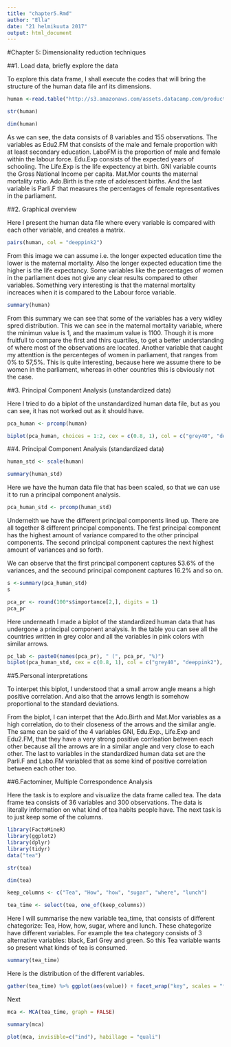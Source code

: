 ```yaml
---
title: "chapter5.Rmd"
author: "Ella"
date: "21 helmikuuta 2017"
output: html_document
---
```



#Chapter 5: Dimensionality reduction techniques

##1. Load data, briefly explore the data

To explore this data frame, I shall execute the codes that will bring the structure of the human data file anf its dimensions. 

```r
human <-read.table("http://s3.amazonaws.com/assets.datacamp.com/production/course_2218/datasets/human2.txt", sep = ",", header = TRUE)
```

```r
str(human)

```

```r
dim(human)
```

As we can see, the data consists of 8 variables and 155 observations. The variables as Edu2.FM that consists of the male and female proportion with at least secondary education. LaboFM is the proportion of male and female within the labour force. Edu.Exp consists of the expected years of schooling. The Life.Exp is the life expectency at birth. GNI variable counts the Gross National Income per capita. Mat.Mor counts the maternal mortality ratio. Ado.Birth is the rate of adolescent births. And the last variable is Parli.F that measures the percentages of female representatives in the parliament. 

##2. Graphical overview

Here I present the human data file where every variable is compared with each other variable, and creates a matrix. 

```r
pairs(human, col = "deeppink2")
```

From this image we can assume i.e. the longer expected education time the lower is the maternal mortality. Also the longer expected education time the higher is the life expectancy. Some variables like the percentages of women in the parliament does not give any clear results compared to other variables. Something very interesting is that the maternal mortality increaces when it is compared to the Labour force variable. 

```r
summary(human)
```

From this summary we can see that some of the variables has a very widley spred distribution. This we can see in the maternal mortality variable, where the minimun value is 1, and the maximum value is 1100. Though it is more fruitfull to compare the first and thirs quartiles, to get a better understanding of where most of the observations are located. Another variable that caught my attenttion is the percenteges of women in parliament, that ranges from 0% to 57,5%. This is quite interesting, because here we assume there to be women in the parliament, whereas in other countries this is obviously not the case.


##3. Principal Component Analysis (unstandardized data)

Here I tried to do a biplot of the unstandardized human data file, but as you can see, it has not worked out as it should have. 

```r
pca_human <- prcomp(human)
```

```r
biplot(pca_human, choices = 1:2, cex = c(0.8, 1), col = c("grey40", "deeppink2"))
```


##4. Principal Component Analysis (standardized data)

```r
human_std <- scale(human)
```

```r
summary(human_std)
```
Here we have the human data file that has been scaled, so that we can use it to run a principal component analysis. 

```r
pca_human_std <- prcomp(human_std)
```

Underneith we have the different principal components lined up. There are all together 8 different principal components. The first principal component has the highest amount of variance compared to the other principal components. The second principal component captures the next highest amount of variances and so forth. 

We can observe that the first principal component captures 53.6% of the variances, and the secound principal component captures 16.2% and so on. 

```r
s <-summary(pca_human_std)
s
```


```r
pca_pr <- round(100*s$importance[2,], digits = 1) 
pca_pr
```

Here underneath I made a biplot of the standardized human data that has undergone a principal component analysis. In the table you can see all the countries written in grey color and all the variables in pink colors with similar arrows. 


```r
pc_lab <- paste0(names(pca_pr), " (", pca_pr, "%)")
biplot(pca_human_std, cex = c(0.8, 1), col = c("grey40", "deeppink2"), xlab = pc_lab[1], ylab = pc_lab[2])
```



##5.Personal interpretations

To interpet this biplot, I understood that a small arrow angle means a high positive correlation. And also that the arrows length is somehow proportional to the standard deviations. 

From the biplot, I can interpet that the Ado.Birth and Mat.Mor variables as a high correlation, do to their closeness of the arrows and the similar angle. The same can be said of the 4 variables GNI, Edu.Exp., Life.Exp and Edu2.FM, that they have a very strong positive corrleation between each other because all the arrows are in a similar angle and very close to each other. The last to variables in the standardized human data set are the Parli.F and Labo.FM variabled that as some kind of positive correlation between each other too. 


##6.Factominer, Multiple Correspondence Analysis 

Here the task is to explore and visualize the data frame called tea. The data frame tea consists of 36 variables and 300 observations. The data is literally information on what kind of tea habits people have. The next task is to just keep some of the columns. 

```r
library(FactoMineR)
library(ggplot2)
library(dplyr)
library(tidyr)
data("tea")
```

```r
str(tea)
```

```r
dim(tea)
```

```r
keep_columns <- c("Tea", "How", "how", "sugar", "where", "lunch")

```

```r
tea_time <- select(tea, one_of(keep_columns))
```

Here I will summarise the new variable tea_time, that consists of different chategorize: Tea, How, how, sugar, where and lunch. These chategorize have different variables. For example the tea chategory consists of 3 alternative variables: black, Earl Grey and green. So this Tea variable wants so present what kinds of tea is consumed. 

```r
summary(tea_time)
```


Here is the distribution of the different variables. 

```r
gather(tea_time) %>% ggplot(aes(value)) + facet_wrap("key", scales = "free") + geom_bar()
```


Next 

```r
mca <- MCA(tea_time, graph = FALSE)
```


```r
summary(mca)
```

```r
plot(mca, invisible=c("ind"), habillage = "quali")
```




